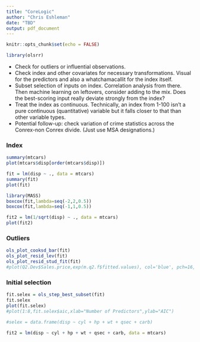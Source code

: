 ```yaml
---
title: "CoreLogic"
author: "Chris Eshleman"
date: "TBD"
output: pdf_document
---
```


```r
knitr::opts_chunk$set(echo = FALSE)
```

```r
library(olsrr) 
```


- Check for outliers or influential observations. 
- Check index and other covariates for necessary transformations. Visual for the predictors and also a whatchamacallit for the index itself. 
- Subset selection of inputs on index. Correlation analysis from there. Then machine learning on leftovers, consider adding to the mix. Does the best-scoring input really deviate strongly from the index? 
- Treat the index as continuous. Technically, an index from 1-100 isn’t a pure continuous (quantitative) variable but it falls closer to that than other variable types. 
- Potential follow-up: check variation of crime statistics across the Conrex-non Conrex divide. (Just use MSA designations.) 

### Index 
```r
summary(mtcars) 
plot(mtcars$disp[order(mtcars$disp)]) 
```

```r
fit = lm(disp ~ ., data = mtcars) 
summary(fit)
plot(fit)

library(MASS)
boxcox(fit,lambda=seq(-2,2,0.5)) 
boxcox(fit,lambda=seq(-1,1,0.5)) 

fit2 = lm(1/sqrt(disp) ~ ., data = mtcars) 
plot(fit2)
```

### Outliers 

```r
ols_plot_cooksd_bar(fit) 
ols_plot_resid_lev(fit)
ols_plot_resid_stud_fit(fit)
#plot(Q2.Dev$Sales.price,exp(m.q2.f$fitted.values), col='blue', pch=16, ylab= "Predicted Sales.price", xlab= "Actual Y",main="Regression Model")
```


### Initial selection 

```r
fit.selex = ols_step_best_subset(fit) 
fit.selex 
plot(fit.selex) 
#plot(1:8,fit.selex$aic,xlab="Number of Predictors",ylab="AIC")
```




```r
#selex = data.frame(disp ~ cyl + hp + wt + qsec + carb) 
```


```r
fit2 = lm(disp ~ cyl + hp + wt + qsec + carb, data = mtcars) 
```

